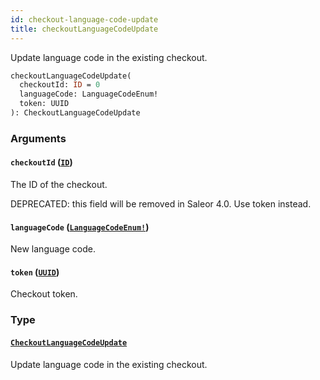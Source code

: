 ```yaml
---
id: checkout-language-code-update
title: checkoutLanguageCodeUpdate
---
```


Update language code in the existing checkout.

```graphql
checkoutLanguageCodeUpdate(
  checkoutId: ID = 0
  languageCode: LanguageCodeEnum!
  token: UUID
): CheckoutLanguageCodeUpdate

```

### Arguments

#### `checkoutId` ([`ID`](/developer/api-reference/scalars/id.mdx))

The ID of the checkout.

DEPRECATED: this field will be removed in Saleor 4.0. Use token instead.

#### `languageCode` ([`LanguageCodeEnum!`](/developer/api-reference/enums/language-code-enum.mdx))

New language code.

#### `token` ([`UUID`](/developer/api-reference/scalars/uuid.mdx))

Checkout token.

### Type

#### [`CheckoutLanguageCodeUpdate`](/developer/api-reference/objects/checkout-language-code-update.mdx)

Update language code in the existing checkout.
